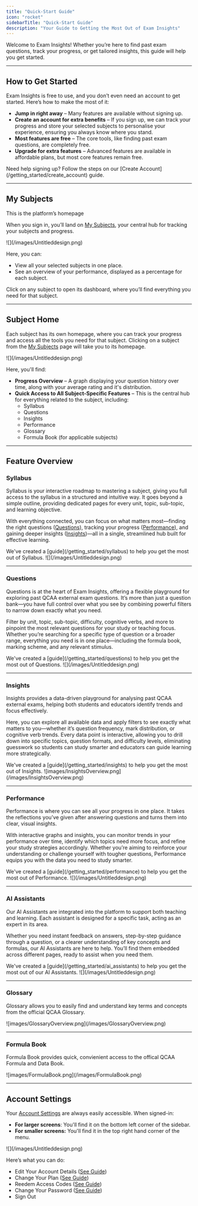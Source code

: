 ```yaml
---
title: "Quick-Start Guide"
icon: "rocket"
sidebarTitle: "Quick-Start Guide"
description: "Your Guide to Getting the Most Out of Exam Insights"
---
```


Welcome to Exam Insights\! Whether you’re here to find past exam questions, track your progress, or get tailored insights, this guide will help you get started.

---

## How to Get Started

Exam Insights is free to use, and you don’t even need an account to get started. Here’s how to make the most of it:

- **Jump in right away** – Many features are available without signing up.
- **Create an account for extra benefits** – If you sign up, we can track your progress and store your selected subjects to personalise your experience, ensuring you always know where you stand.
- **Most features are free** – The core tools, like finding past exam questions, are completely free.
- **Upgrade for extra features** – Advanced features are available in affordable plans, but most core features remain free.

<Tip>
  Need help signing up? Follow the steps on our [Create Account](/getting_started/create_account) guide.
</Tip>

---

## My Subjects

<Tip>
  This is the platform’s homepage
</Tip>

When you sign in, you’ll land on [My Subjects](https://exam-insights.com/home/), your central hub for tracking your subjects and progress.

<Frame caption="Caption">
  ![](/images/Untitleddesign.png)
</Frame>

Here, you can:

- View all your selected subjects in one place.
- See an overview of your performance, displayed as a percentage for each subject.

Click on any subject to open its dashboard, where you’ll find everything you need for that subject.

---

## Subject Home

Each subject has its own homepage, where you can track your progress and access all the tools you need for that subject. Clicking on a subject from the [My Subjects](https://exam-insights.com/home/) page will take you to its homepage.

<Frame caption="Caption">
  ![](/images/Untitleddesign.png)
</Frame>

Here, you'll find:

- **Progress Overview** – A graph displaying your question history over time, along with your average rating and it's distribution.
- **Quick Access to All Subject-Specific Features** – This is the central hub for everything related to the subject, including:
  - Syllabus
  - Questions
  - Insights
  - Performance
  - Glossary
  - Formula Book (for applicable subjects)

---

## Feature Overview

### Syllabus

Syllabus is your interactive roadmap to mastering a subject, giving you full access to the syllabus in a structured and intuitive way. It goes beyond a simple outline, providing dedicated pages for every unit, topic, sub-topic, and learning objective.

With everything connected, you can focus on what matters most—finding the right questions ([Questions](/getting_started/questions)), tracking your progress ([Performance](/getting_started/performance)), and gaining deeper insights ([Insights](/getting_started/insights))—all in a single, streamlined hub built for effective learning.

<Tip>
  We've created a [guide](/getting_started/syllabus) to help you get the most out of Syllabus.
</Tip>

<Frame caption="Caption">
  ![](/images/Untitleddesign.png)
</Frame>

---

### Questions

Questions is at the heart of Exam Insights, offering a flexible playground for exploring past QCAA external exam questions. It’s more than just a question bank—you have full control over what you see by combining powerful filters to narrow down exactly what you need.

Filter by unit, topic, sub-topic, difficulty, cognitive verbs, and more to pinpoint the most relevant questions for your study or teaching focus. Whether you’re searching for a specific type of question or a broader range, everything you need is in one place—including the formula book, marking scheme, and any relevant stimulus.

<Tip>
  We've created a [guide](/getting_started/questions) to help you get the most out of Questions.
</Tip>

<Frame caption="Caption">
  ![](/images/Untitleddesign.png)
</Frame>

---

### Insights

Insights provides a data-driven playground for analysing past QCAA external exams, helping both students and educators identify trends and focus effectively.

Here, you can explore all available data and apply filters to see exactly what matters to you—whether it’s question frequency, mark distribution, or cognitive verb trends. Every data point is interactive, allowing you to drill down into specific topics, question formats, and difficulty levels, eliminating guesswork so students can study smarter and educators can guide learning more strategically.

<Tip>
  We've created a [guide](/getting_started/insights) to help you get the most out of Insights.
</Tip>

<Frame caption="Caption">
  ![images/InsightsOverview.png](/images/InsightsOverview.png)
</Frame>

---

### Performance

Performance is where you can see all your progress in one place. It takes the reflections you’ve given after answering questions and turns them into clear, visual insights.

With interactive graphs and insights, you can monitor trends in your performance over time, identify which topics need more focus, and refine your study strategies accordingly. Whether you’re aiming to reinforce your understanding or challenge yourself with tougher questions, Performance equips you with the data you need to study smarter.

<Tip>
  We've created a [guide](/getting_started/performance) to help you get the most out of Performance.
</Tip>

<Frame caption="Caption">
  ![](/images/Untitleddesign.png)
</Frame>

---

### AI Assistants

Our AI Assistants are integrated into the platform to support both teaching and learning. Each assistant is designed for a specific task, acting as an expert in its area.

Whether you need instant feedback on answers, step-by-step guidance through a question, or a clearer understanding of key concepts and formulas, our AI Assistants are here to help. You’ll find them embedded across different pages, ready to assist when you need them.

<Tip>
  We've created a [guide](/getting_started/ai_assistants) to help you get the most out of our AI Assistants.
</Tip>

<Frame caption="Caption">
  ![](/images/Untitleddesign.png)
</Frame>

---

### Glossary

Glossary allows you to easily find and understand key terms and concepts from the official QCAA Glossary.

<Frame caption="Caption">
  ![images/GlossaryOverview.png](/images/GlossaryOverview.png)
</Frame>

---

### Formula Book

Formula Book provides quick, convienient access to the offical QCAA Formula and Data Book.

<Frame caption="Caption">
  ![images/FormulaBook.png](/images/FormulaBook.png)
</Frame>

---

## Account Settings

Your [Account Settings](https://exam-insights.com/settings/) are always easily accessible. When signed-in:

- **For larger screens**: You'll find it on the bottom left corner of the sidebar.
- **For smaller screens:** You'll find it in the top right hand corner of the menu.

<Frame caption="Caption">
  ![](/images/Untitleddesign.png)
</Frame>

Here’s what you can do:

- Edit Your Account Details ([See Guide](/troubleshooting/changing_account_details))
- Change Your Plan ([See Guide](/troubleshooting/plan_change))
- Reedem Access Codes ([See Guide](/getting_started/access_codes))
- Change Your Password ([See Guide](/troubleshooting/accessing_accounts#resetting-your-password))
- Sign Out